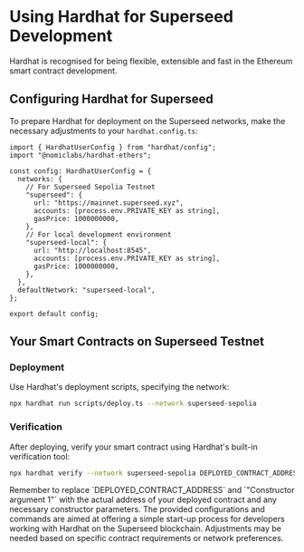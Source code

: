 
# Using Hardhat for Superseed Development

Hardhat is recognised for being flexible, extensible and fast in the Ethereum smart contract development.

## Configuring Hardhat for Superseed

To prepare Hardhat for deployment on the Superseed networks, make the necessary adjustments to your `hardhat.config.ts`:

```tsx
import { HardhatUserConfig } from "hardhat/config";
import "@nomiclabs/hardhat-ethers";

const config: HardhatUserConfig = {
  networks: {   
    // For Superseed Sepolia Testnet
    "superseed": {
      url: "https://mainnet.superseed.xyz",
      accounts: [process.env.PRIVATE_KEY as string],
      gasPrice: 1000000000,
    },
    // For local development environment
    "superseed-local": {
      url: "http://localhost:8545",
      accounts: [process.env.PRIVATE_KEY as string],
      gasPrice: 1000000000,
    },
  },
  defaultNetwork: "superseed-local",
};

export default config;
```

## Your Smart Contracts on Superseed Testnet

### Deployment

Use Hardhat's deployment scripts, specifying the network:

```bash
npx hardhat run scripts/deploy.ts --network superseed-sepolia
```

### Verification

After deploying, verify your smart contract using Hardhat's built-in verification tool:

```bash
npx hardhat verify --network superseed-sepolia DEPLOYED_CONTRACT_ADDRESS "Constructor argument 1"
```

<Callout emoji="💬">
  Remember to replace `DEPLOYED_CONTRACT_ADDRESS` and `"Constructor argument 1"`
  with the actual address of your deployed contract and any necessary
  constructor parameters.
</Callout>

<Callout type="info" emoji="ℹ️">
  The provided configurations and commands are aimed at offering a simple
  start-up process for developers working with Hardhat on the Superseed
  blockchain. Adjustments may be needed based on specific contract requirements
  or network preferences.
</Callout>
